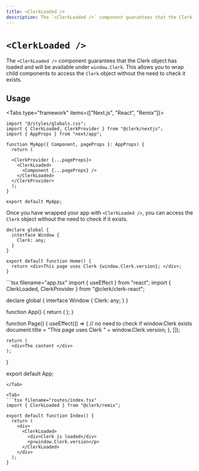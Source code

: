 ```yaml
---
title: <ClerkLoaded />
description: The `<ClerkLoaded />` component guarantees that the Clerk object has loaded and will be available under `window.Clerk`. This allows you to wrap child components to access the Clerk object without the need to check it exists.
---
```


# `<ClerkLoaded />`

The `<ClerkLoaded />` component guarantees that the Clerk object has loaded and will be available under `window.Clerk`. This allows you to wrap child components to access the `Clerk` object without the need to check it exists.

## Usage

<InjectKeys>

<Tabs type="framework" items={["Next.js", "React", "Remix"]}>
  <Tab>
  ```tsx filename="pages/_app.tsx"
  import "@/styles/globals.css";
  import { ClerkLoaded, ClerkProvider } from "@clerk/nextjs";
  import { AppProps } from "next/app";

  function MyApp({ Component, pageProps }: AppProps) {
    return (

    <ClerkProvider {...pageProps}>
      <ClerkLoaded>
        <Component {...pageProps} />
      </ClerkLoaded>
    </ClerkProvider>
    ); 
  }

  export default MyApp;
  ```

  Once you have wrapped your app with `<ClerkLoaded />`, you can access the `Clerk` object without the need to check if it exists.

  ```tsx filename="pages/index.tsx"
  declare global {
    interface Window {
      Clerk: any;
    }
  }

  export default function Home() {
    return <div>This page uses Clerk {window.Clerk.version}; </div>;
  }
  ```
  </Tab>

  <Tab>
  ```tsx filename="app.tsx"
  import { useEffect } from "react";
  import { ClerkLoaded, ClerkProvider } from "@clerk/clerk-react";

  declare global {
    interface Window {
      Clerk: any;
    }
  }

  function App() {
    return (
      <ClerkProvider publishableKey={{pub_key}}>
        <ClerkLoaded>
          <Page />
        </ClerkLoaded>
      </ClerkProvider>
    ); 
  }

  function Page() {
    useEffect(() => {
      // no need to check if window.Clerk exists
      document.title = "This page uses Clerk " +
      window.Clerk.version;
    }, []);

    return (
      <div>The content </div>
    ); 
  }

  export default App;
  ```
  </Tab>

  <Tab>
  ```tsx filename="routes/index.tsx"
  import { ClerkLoaded } from "@clerk/remix";

  export default function Index() {
    return (
      <div>
        <ClerkLoaded>
          <div>Clerk is loaded</div>
          <p>window.Clerk.version</p>
        </ClerkLoaded>
      </div>
    );
  }
  ```
  </Tab>
</Tabs>

</InjectKeys>